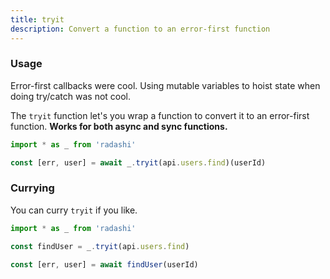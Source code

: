 ```yaml
---
title: tryit
description: Convert a function to an error-first function
---
```


### Usage

Error-first callbacks were cool. Using mutable variables to hoist state when doing try/catch was not cool.

The `tryit` function let's you wrap a function to convert it to an error-first function. **Works for both async and sync functions.**

```ts
import * as _ from 'radashi'

const [err, user] = await _.tryit(api.users.find)(userId)
```

### Currying

You can curry `tryit` if you like.

```ts
import * as _ from 'radashi'

const findUser = _.tryit(api.users.find)

const [err, user] = await findUser(userId)
```
